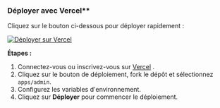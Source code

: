 ### Déployer avec Vercel\*\*

Cliquez sur le bouton ci-dessous pour déployer rapidement :

[![Déployer sur Vercel](https://vercel.com/button)](https://vercel.com/new/clone?demo-description=PPanel%20est%20un%20outil%20de%20proxy%20open-source%20pur%2C%20professionnel%20et%20parfait%2C%20conçu%20pour%20être%20votre%20choix%20idéal%20pour%20l'apprentissage%20et%20l'utilisation%20pratique&demo-image=https%3A%2F%2Furlscan.io%2Fliveshot%2F%3Fwidth%3D1920%26height%3D1080%26url%3Dhttps%3A%2F%2Fadmin.ppanel.dev&demo-title=PPanel%20Admin%20Web&demo-url=https%3A%2F%2Fadmin.ppanel.dev%2F&from=.&project-name=ppanel-admin-web&repository-name=ppanel-web&repository-url=https%3A%2F%2Fgithub.com%2Fperfect-panel%2Fppanel-web&root-directory=apps%2Fadmin&skippable-integrations=1)

**Étapes :**

1. Connectez-vous ou inscrivez-vous sur [Vercel](https://vercel.com/) .
2. Cliquez sur le bouton de déploiement, fork le dépôt et sélectionnez `apps/admin`.
3. Configurez les variables d'environnement.
4. Cliquez sur **Déployer** pour commencer le déploiement.



<Giscus />
